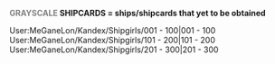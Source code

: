 '''<span style="color:grey">GRAYSCALE</span> SHIPCARDS = ships/shipcards that yet to be obtained'''

<tabview>
User:MeGaneLon/Kandex/Shipgirls/001 - 100|001 - 100
User:MeGaneLon/Kandex/Shipgirls/101 - 200|101 - 200
User:MeGaneLon/Kandex/Shipgirls/201 - 300|201 - 300
</tabview>